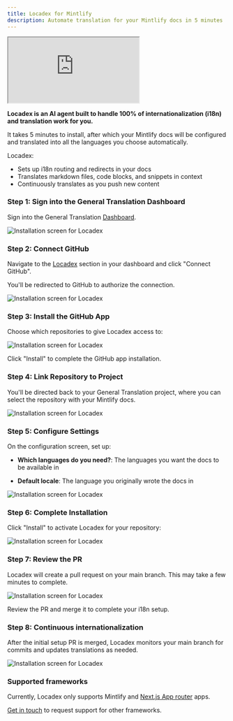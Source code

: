 ```yaml
---
title: Locadex for Mintlify
description: Automate translation for your Mintlify docs in 5 minutes
---
```


<div style={{ position: 'relative', width: '100%', paddingBottom: '56.25%', height: 0 }}>
  <iframe
    src="https://www.youtube.com/embed/2oiO8FAhZXI"
    title="Locadex for Mintlify Demo"
    style={{
      position: 'absolute',
      top: 0,
      left: 0,
      width: '100%',
      height: '100%',
      border: 0
    }}
    allow="accelerometer; autoplay; clipboard-write; encrypted-media; gyroscope; picture-in-picture; web-share"
    allowFullScreen
  ></iframe>
</div>

**Locadex is an AI agent built to handle 100% of internationalization (i18n) and translation work for you.**

It takes 5 minutes to install, after which your Mintlify docs will be configured and translated into all the languages you choose automatically.

Locadex:
* Sets up i18n routing and redirects in your docs
* Translates markdown files, code blocks, and snippets in context
* Continuously translates as you push new content

### Step 1: Sign into the General Translation Dashboard

Sign into the General Translation [Dashboard](https://dash.generaltranslation.com).

![Installation screen for Locadex](/locadex-screenshots/mintlify/1.png)

### Step 2: Connect GitHub

Navigate to the [Locadex](/https://dash.generaltranslation.com) section in your dashboard and click "Connect GitHub".

You'll be redirected to GitHub to authorize the connection.

![Installation screen for Locadex](/locadex-screenshots/mintlify/2.png)

### Step 3: Install the GitHub App

Choose which repositories to give Locadex access to:

![Installation screen for Locadex](/locadex-screenshots/mintlify/3.png)

Click "Install" to complete the GitHub app installation.

### Step 4: Link Repository to Project

You'll be directed back to your General Translation project, where you can select the repository with your Mintlify docs.

![Installation screen for Locadex](/locadex-screenshots/mintlify/4.png)

### Step 5: Configure Settings

On the configuration screen, set up:

- **Which languages do you need?**: The languages you want the docs to be available in

- **Default locale**: The language you originally wrote the docs in

![Installation screen for Locadex](/locadex-screenshots/mintlify/5.png)

### Step 6: Complete Installation

Click "Install" to activate Locadex for your repository:

![Installation screen for Locadex](/locadex-screenshots/mintlify/6.png)

### Step 7: Review the PR

Locadex will create a pull request on your main branch. This may take a few minutes to complete.

![Installation screen for Locadex](/locadex-screenshots/mintlify/7.png)

Review the PR and merge it to complete your i18n setup.

### Step 8: Continuous internationalization

After the initial setup PR is merged, Locadex monitors your main branch for commits and updates translations as needed.

![Installation screen for Locadex](/locadex-screenshots/mintlify/8.png)

### Supported frameworks

Currently, Locadex only supports Mintlify and [Next.js App router](/docs/locadex) apps. 

[Get in touch](mailto:founders@generaltranslation.com) to request support for other frameworks.